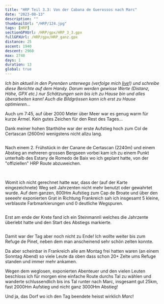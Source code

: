 ```yaml
---
title: "HRP Teil 3.3: Von der Cabana de Guerossos nach Marc"
date: "2023-08-13"
description: ""
thumbnailUrl: "/HRP/124.jpg"
tags: [HRP]
sectionGPXUrl: /HRP/gpx/HRP_3_3.gpx
fullGPXUrl: /HRP/gpx/HRP_ganz.gpx
distance: 25
ascent: 1940
descent: 2960
max: 2740
days: 1
duration: 13
global: true
---
```


*Ich bin aktuell in den Pyrenäen unterwegs (verfolge mich <a href="/live">live</a>!) und schreibe diese Berichte auf dem Handy. Darum werden gewisse Werte (Distanz, Höhe, GPX etc.) nur Schätzungen sein bis ich zu Hause bin und alles überarbeiten kann! Auch die Bildgrössen kann ich erst zu Hause optimieren...*

Auch um 7:45, auf über 2000 Meter über Meer war es genug warm für kurze Ärmel. Kein gutes Zeichen für den Rest des Tages...

Dank meiner hohen Starthöhe war der erste Aufstieg hoch zum Col de Certascan (2600m) wenigstens nicht allzu lang.


<Img imageUrl="/HRP/121.jpg" description="" />

Nach einem 2. Frühstück in der Canane de Certascan (2240m) und einem Abstieg an mehreren grossen Bergseen vorbei kam ich zu einem Punkt unterhalb des Estany de Romedo de Baix wo ich geplant hatte, von der "offiziellen" HRP Route abzuweichen.

<Img imageUrl="/HRP/122.jpg" description="" />


 
<Img imageUrl="/HRP/123.jpg" description="" />

Womit ich nicht gerechnet hatte war, dass der (auf der Karte eingezeichnete) Weg seit Jahrzenten nicht mehr benutzt oder gewahrtet wurde. Auf dem ganzen, 800Hm Aufstieg zum Cap de Broate und über den seeeehr exponierten Grat in Richtung Frankreich sah ich insgesamt 5 kleine, verblasste Farbmarkierungen und 0 deutliche Wegspuren.

<Img imageUrl="/HRP/124.jpg" description="Lac de Certascan (und Cabane) weit hinten sichtbar" />

Erst am ende der Krete fand ich ein Steinmannli welches die Jahrzente überlebt hatte und den Start des Abstiegs markierte.

<Img imageUrl="/HRP/125.jpg" description="Links Frankreich, rechts Spanien" />

Damit war der Tag aber noch nicht zu Ende! Ich wollte weiter bis zum Refuge de Pinet, neben dem man anscheinend sehr schön zelten konnte.

Da aber scheinbar in Frankreich alle am Montag frei hatten waren (an einem Sonntag Abend) so viele Leute da oben dass schon 20+ Zelte ums Refuge standen und immer mehr ankamen.

Wegen dem weglosen, exponierten Abenteuer und den vielen Leuten beschloss ich für morgen eine einfache Route durchs Tal zu wählen und wanderte schlussendlich bis ins Tal runter nach Marc, insgesamt gut 25km, fast 2000Hm Aufstieg und nicht ganz 3000Hm Abstieg! 

Und ja, das Dorf wo ich den Tag beendete heisst wirklich _Marc_!
